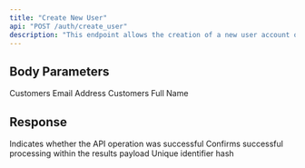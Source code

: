 ```yaml
---
title: "Create New User"
api: "POST /auth/create_user"
description: "This endpoint allows the creation of a new user account on our platform. By providing the necessary user information, you can onboard new users into the system, enabling them to access and utilize platform features and services."
---
```


## Body Parameters

<ParamField body="email" type="string" required>
	Customers Email Address
</ParamField>
<ParamField body="name" type="string" required>
	Customers Full Name
</ParamField>

## Response

<ResponseField name="success" type="boolean" required>
	Indicates whether the API operation was successful
</ResponseField>

<ResponseField name="results" type="object" required>
	<Expandable title="Results">
		<ResponseField name="success" type="boolean" required>
			Confirms successful processing within the results payload
		</ResponseField>
		<ResponseField name="id" type="string" required>
			Unique identifier hash
		</ResponseField>
	</Expandable>
</ResponseField>
